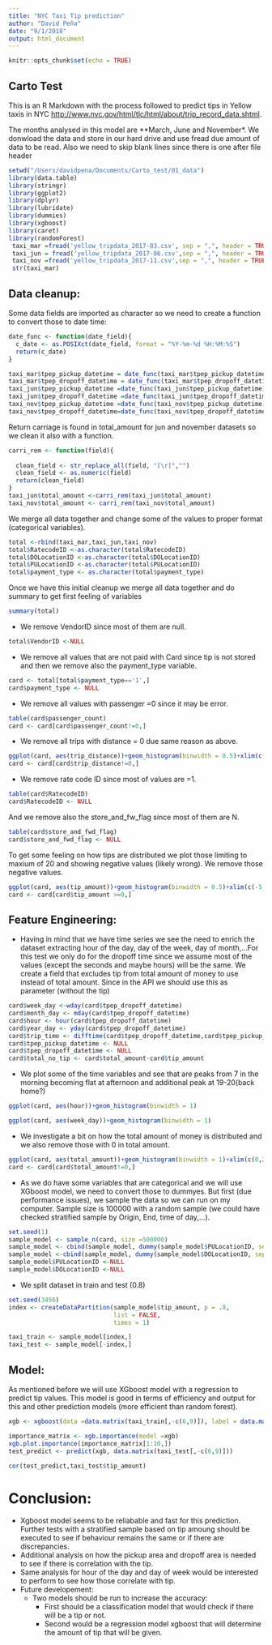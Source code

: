 ```yaml
---
title: "NYC Taxi Tip prediction"
author: "David Peña"
date: "9/1/2018"
output: html_document
---
```


```r
knitr::opts_chunk$set(echo = TRUE)
```

## Carto Test

This is an R Markdown with the process followed to predict tips in Yellow taxis in NYC <http://www.nyc.gov/html/tlc/html/about/trip_record_data.shtml>.

The months analysed in this model are **March, June and November*.
We donwload the data and store in our hard drive and use fread due amount of data to be read. Also we need to skip blank lines since there is one after file header

```r
setwd("/Users/davidpena/Documents/Carto_test/01_data")
library(data.table)
library(stringr)
library(ggplot2)
library(dplyr)
library(lubridate)
library(dummies)
library(xgboost)
library(caret)
library(randomForest)
 taxi_mar =fread('yellow_tripdata_2017-03.csv', sep = ",", header = TRUE, blank.lines.skip = TRUE)
 taxi_jun = fread('yellow_tripdata_2017-06.csv',sep = ",", header = TRUE, blank.lines.skip = TRUE)
 taxi_nov =fread('yellow_tripdata_2017-11.csv',sep = ",", header = TRUE, blank.lines.skip = TRUE)
 str(taxi_mar)

```

## Data cleanup:

Some data fields are imported as character so we need to create a function to convert those to date time:

```r
date_func <- function(date_field){
  c_date <- as.POSIXct(date_field, format = "%Y-%m-%d %H:%M:%S")
  return(c_date)
}

taxi_mar$tpep_pickup_datetime = date_func(taxi_mar$tpep_pickup_datetime)
taxi_mar$tpep_dropoff_datetime = date_func(taxi_mar$tpep_dropoff_datetime)
taxi_jun$tpep_pickup_datetime =date_func(taxi_jun$tpep_pickup_datetime)
taxi_jun$tpep_dropoff_datetime =date_func(taxi_jun$tpep_dropoff_datetime)
taxi_nov$tpep_pickup_datetime =date_func(taxi_nov$tpep_pickup_datetime)
taxi_nov$tpep_dropoff_datetime=date_func(taxi_nov$tpep_dropoff_datetime)
```

Return carriage is found in total_amount for jun and november datasets so we clean it also with a function.

```r
carri_rem <- function(field){
  
  clean_field <- str_replace_all(field, "[\r]","")
  clean_field <- as.numeric(field)
  return(clean_field)
}
taxi_jun$total_amount <-carri_rem(taxi_jun$total_amount)
taxi_nov$total_amount <- carri_rem(taxi_nov$total_amount)
```

We merge all data together and change some of the values to proper format (categorical variables).

```r
total <-rbind(taxi_mar,taxi_jun,taxi_nov)
total$RatecodeID <-as.character(total$RatecodeID)
total$DOLocationID <-as.character(total$DOLocationID)
total$PULocationID <-as.character(total$PULocationID)
total$payment_type <- as.character(total$payment_type)
```
Once we have this initial cleanup we merge all data together and do summary to get first feeling of variables

```r
summary(total)
```

* We remove VendorID since most of them are null.
```r
total$VendorID <-NULL
```
* We remove all values that are not paid with Card since tip is not stored and then we remove also the payment_type variable.
```r
card <- total[total$payment_type=='1',]
card$payment_type <- NULL
```
* We remove all values with passenger =0 since it may be error.
```r
table(card$passenger_count)
card <- card[card$passenger_count!=0,]
```
* We remove all trips with distance = 0 due same reason as above.

```r
ggplot(card, aes(trip_distance))+geom_histogram(binwidth = 0.5)+xlim(c(0,30))
card <- card[card$trip_distance!=0,]
```
* We remove rate code ID since most of values are =1. 
```r
table(card$RatecodeID)
card$RatecodeID <- NULL
```
And we remove also the store_and_fw_flag since most of them are N.

```r
table(card$store_and_fwd_flag)
card$store_and_fwd_flag <- NULL
```
To get some feeling on how tips are distributed we plot those limiting to maxium of 20 and showing negative values (likely wrong). We remove those negative values.
```r
ggplot(card, aes(tip_amount))+geom_histogram(binwidth = 0.5)+xlim(c(-5,20))
card <- card[card$tip_amount >=0,]
```
## Feature Engineering:

* Having in mind that we have time series we see the need to enrich the dataset extracting hour of the day, day of the week, day of month,...For this test we only do for the dropoff time since we assume most of the values (except the seconds and maybe hours) will be the same.
We create a field that excludes tip from total amount of money to use instead of total amount. Since in the API we should use this as parameter (without the tip)

```r
card$week_day <-wday(card$tpep_dropoff_datetime)
card$month_day <- mday(card$tpep_dropoff_datetime)
card$hour <- hour(card$tpep_dropoff_datetime)
card$year_day <- yday(card$tpep_dropoff_datetime)
card$trip_time <- difftime(card$tpep_dropoff_datetime,card$tpep_pickup_datetime, units = "secs")
card$tpep_pickup_datetime <- NULL
card$tpep_dropoff_datetime <- NULL
card$total_no_tip <- card$total_amount-card$tip_amount

```
* We plot some of the time variables and see that are peaks from 7 in the morning becoming flat at afternoon and additional peak at 19-20(back home?)
```r
ggplot(card, aes(hour))+geom_histogram(binwidth = 1)
```

```r
ggplot(card, aes(week_day))+geom_histogram(binwidth = 1)
```
* We investigate a bit on how the total amount of money is distributed and we also remove those with 0 in total amount.

```r
ggplot(card, aes(total_amount))+geom_histogram(binwidth = 1)+xlim(c(0,20))
card <- card[card$total_amount!=0,]
```

* As we do have some variables that are categorical and we will use XGboost model, we need to convert those to dummyes. But first (due performance issues),
we sample the data so we can run on my computer. Sample size is 100000 with a random sample (we could have checked stratified sample by Origin, End, time of day,...).
```r
set.seed(1)
sample_model <- sample_n(card, size =500000)
sample_model <- cbind(sample_model, dummy(sample_model$PULocationID, sep="_O_"))
sample_model <-cbind(sample_model, dummy(sample_model$DOLocationID, sep="_D_"))
sample_model$PULocationID <-NULL
sample_model$DOLocationID <-NULL
```

* We split dataset in train and test (0.8)

```r
set.seed(3456)
index <- createDataPartition(sample_model$tip_amount, p = .8, 
                             list = FALSE, 
                             times = 1)

taxi_train <- sample_model[index,]
taxi_test <- sample_model[-index,]
```


## Model:
As mentioned before we will use XGboost model with a regression to predict tip values. This model is good in terms of efficiency and output for this and other prediction models (more efficient than random forest).


```r
xgb <- xgboost(data =data.matrix(taxi_train[,-c(6,9)]), label = data.matrix(taxi_train[,6]), nrounds = 5, metric ="Accuracy")
```
```r
importance_matrix <- xgb.importance(model =xgb)
xgb.plot.importance(importance_matrix[1:10,])
test_predict <- predict(xgb, data.matrix(taxi_test[,-c(6,9)]))
```

```r
cor(test_predict,taxi_test$tip_amount)
```
# Conclusion:
  * Xgboost model seems to be reliabable and fast for this prediction. Further tests with a stratified sample based on tip amoung should be 
    executed to see if behaviour remains the same or if there are discrepancies.
  * Additional analysis on how the pickup area and dropoff area is needed to see if there is correlation with the tip.
  * Same analysis for hour of the day and day of week would be interested to perform to see how those correlate with tip.
  * Future developement:
    * Two models should be run to increase the accuracy:
      * First should be a classification model that would check if there will be a tip or not.
      * Second would be a regression model xgboost that will determine the amount of tip that will be given.
  
      
      
